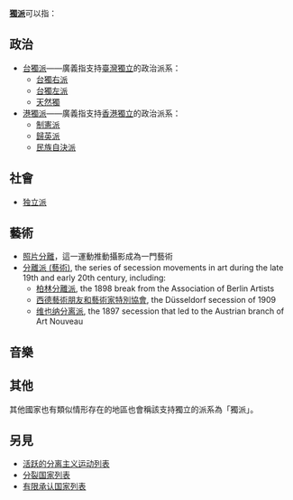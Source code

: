 '''[[獨派|獨派]]'''可以指：

== 政治 ==
*[[台獨派|台獨派]]——廣義指支持[[台灣獨立運動|臺灣獨立]]的政治派系：
**[[台獨右派|台獨右派]]
**[[台獨左派|台獨左派]]
**[[天然獨|天然獨]]
*[[港獨派|港獨派]]——廣義指支持[[香港獨立運動|香港獨立]]的政治派系：
**[[熱普城|制憲派]]
**[[香港歸英運動|歸英派]]
**[[ALLinHK|民族自決派]]

== 社會 ==
*[[独立派|独立派]]

== 藝術 ==
* [[照片分離|照片分離]]，這一運動推動攝影成為一門藝術
* [[分離派_(藝術)|分離派 (藝術)]], the series of secession movements in art during the late 19th and early 20th century, including:
**[[柏林分離派|柏林分離派]], the 1898 break from the Association of Berlin Artists 
**[[西德藝術朋友和藝術家特別協會|西德藝術朋友和藝術家特別協會]], the Düsseldorf secession of 1909
**[[维也纳分离派|维也纳分离派]], the 1897 secession that led to the Austrian branch of Art Nouveau

== 音樂 ==

== 其他 ==
其他國家也有類似情形存在的地區也會稱該支持獨立的派系為「獨派」。

==另見==
* [[活跃的分离主义运动列表|活跃的分离主义运动列表]]
* [[分裂国家列表|分裂国家列表]]
* [[有限承认国家列表|有限承认国家列表]]

{{消歧義|Cat=二字消歧義}}